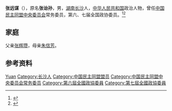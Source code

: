 '''张远谋'''（{{bd|1918年||1996年|}}），原名'''张诒孙'''，男，[[湖南|湖南]][[长沙|长沙]]人，[[中华人民共和国|中华人民共和国]]政治人物，曾任[[中国民主同盟中央委员会|中国民主同盟中央委员会]]常务委员，第六、七届全国政协委员。<ref>{{Cite book|title=中华人民共和国职官志|author=何虎生, 李耀东, 向常福主编|publisher=中国社会出版社|year=2003|isbn=9787800883934|location=北京|pages=}}</ref><ref>{{Cite book|title=历届全国政协委员人名辞典|author=|publisher=中国国际广播出版社|year=1996|isbn=9787507813746|location=北京|pages=286}}</ref>

== 家庭 ==
父亲[[张辉瓒|张辉瓒]]，母亲[[朱信芳|朱信芳]]。

== 参考资料 ==
{{reflist}}

{{中国民主同盟第六届中央委员会}}

{{Authority control}}
{{DEFAULTSORT:Zhang张}}
[[Category:张姓|Yuan]]
[[Category:长沙人|Category:长沙人]]
[[Category:中国民主同盟盟员|Category:中国民主同盟盟员]]
[[Category:中国民主同盟中央委员会常务委员|Category:中国民主同盟中央委员会常务委员]]
[[Category:第六屆全國政協委員|Category:第六屆全國政協委員]]
[[Category:第七屆全國政協委員|Category:第七屆全國政協委員]]

{{中国人物小作品}}